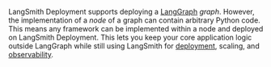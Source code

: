 LangSmith Deployment supports deploying a [LangGraph](../langgraph/overview) _graph_. However, the implementation of a _node_ of a graph can contain arbitrary Python code. This means any framework can be implemented within a node and deployed on LangSmith Deployment. This lets you keep your core application logic outside LangGraph while still using LangSmith for [deployment](/langsmith/deployments), scaling, and [observability](/langsmith/observability).
